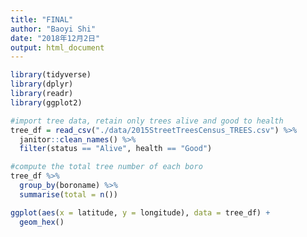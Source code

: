 ```yaml
---
title: "FINAL"
author: "Baoyi Shi"
date: "2018年12月2日"
output: html_document
---
```


```r
library(tidyverse)
library(dplyr)
library(readr)
library(ggplot2)
```

```r
#import tree data, retain only trees alive and good to health
tree_df = read_csv("./data/2015StreetTreesCensus_TREES.csv") %>%
  janitor::clean_names() %>%
  filter(status == "Alive", health == "Good") 
```

```r
#compute the total tree number of each boro
tree_df %>%
  group_by(boroname) %>%
  summarise(total = n())
```

```r
ggplot(aes(x = latitude, y = longitude), data = tree_df) +
  geom_hex()
```